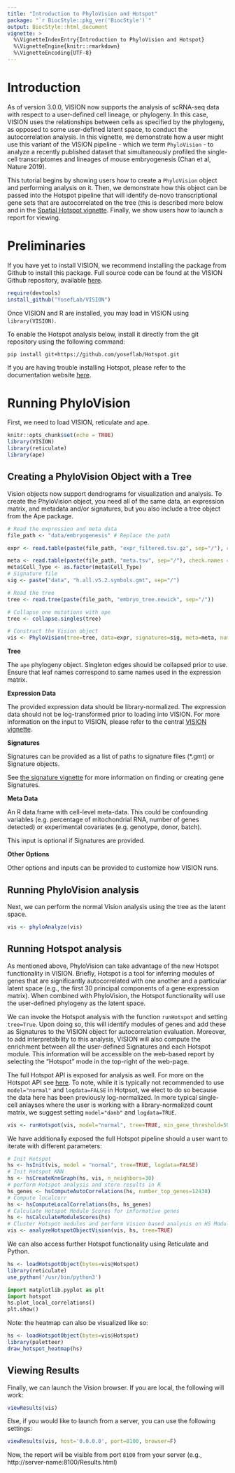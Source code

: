 ```yaml
---
title: "Introduction to PhyloVision and Hotspot"
package: "`r BiocStyle::pkg_ver('BiocStyle')`"
output: BiocStyle::html_document
vignette: >
  %\VignetteIndexEntry{Introduction to PhyloVision and Hotspot}
  %\VignetteEngine{knitr::rmarkdown}
  %\VignetteEncoding{UTF-8}
---
```


# Introduction
As of version 3.0.0, VISION now supports the analysis of scRNA-seq data with respect to a user-defined cell lineage, or phylogeny. In this case, VISION uses the relationships between cells as specified by the phylogeny, as opposed to some user-defined latent space, to conduct the autocorrelation analysis. In this vignette, we demonstrate how a user might use this variant of the VISION pipeline - which we term `PhyloVision` - to analyze a recently published dataset that simultaneously profiled the single-cell transcriptomes and lineages of mouse embryogenesis (Chan et al, Nature 2019).

This tutorial begins by showing users how to create a `PhyloVision` object and performing analysis on it. Then, we demonstrate how this object can be passed into the Hotspot pipeline that will identify de-novo transcriptional gene sets that are autocorrelated on the tree (this is described more below and in the [Spatial Hotspot vignette](spatialHotspot.html). Finally, we show users how to launch a report for viewing.

# Preliminaries

If you have yet to install VISION, we recommend installing the package from Github to install this package. Full source code can be found at the VISION Github repository, available [here](http://www.github.com/YosefLab/VISION).

```r{eval=FALSE}
require(devtools)
install_github("YosefLab/VISION")
```

Once VISION and R are installed, you may load in VISION using `library(VISION)`.

To enable the Hotspot analysis below, install it directly from the git repository using the following command:

```
pip install git+https://github.com/yoseflab/Hotspot.git
```
If you are having trouble installing Hotspot, please refer to the documentation website [here](https://yoseflab.github.io/Hotspot/).

# Running PhyloVision

First, we need to load VISION, reticulate and ape.
```r
knitr::opts_chunk$set(echo = TRUE)
library(VISION)
library(reticulate)
library(ape)
```

## Creating a PhyloVision Object with a Tree

Vision objects now support dendrograms for visualization and analysis. To create the PhyloVision object, you need all of the same data, an expression matrix, and metadata and/or signatures, but you also include a tree object from the Ape package.

```r
# Read the expression and meta data
file_path <- "data/embryogenesis" # Replace the path

expr <- read.table(paste(file_path, "expr_filtered.tsv.gz", sep="/"), check.names = FALSE, sep = "\t")

meta <- read.table(paste(file_path, "meta.tsv", sep="/"), check.names = FALSE, sep = "\t", row.names = 1, header=TRUE)
meta$Cell_Type <- as.factor(meta$Cell_Type)
# Signature file
sig <- paste("data", "h.all.v5.2.symbols.gmt", sep="/")

# Read the tree
tree <- read.tree(paste(file_path, "embryo_tree.newick", sep="/"))

# Collapse one mutations with ape
tree <- collapse.singles(tree)

# Construct the Vision object
vis <- PhyloVision(tree=tree, data=expr, signatures=sig, meta=meta, num_neighbors=30, projection_genes= rownames(expr))
```
**Tree**

The `ape` phylogeny object. Singleton edges should be collapsed prior to use. Ensure that leaf names correspond to same names used in the expression matrix. 

**Expression Data**

The provided expression data should be library-normalized. The expression data should not be log-transformed prior to loading into VISION. For more information on the input to VISION, please refer to the central [VISION vignette](VISION_vignette.html).

**Signatures**

Signatures can be provided as a list of paths to signature files (\*.gmt) or Signature objects.

See [the signature vignette](Signatures.html) for more information on finding or creating gene Signatures.

**Meta Data**

An R data.frame with cell-level meta-data.  This could be confounding variables (e.g. percentage of mitochondrial RNA, number of genes detected) or experimental covariates (e.g. genotype, donor, batch).

This input is optional if Signatures are provided.

**Other Options**

Other options and inputs can be provided to customize how VISION runs.

## Running PhyloVision analysis

Next, we can perform the normal Vision analysis using the tree as the latent space.

``` r
vis <- phyloAnalyze(vis)
```
## Running Hotspot analysis

As mentioned above, PhyloVision can take advantage of the new Hotspot functionality in VISION. Briefly, Hotspot is a tool for inferring modules of genes that are significantly autocorrelated with one another and a particular latent space (e.g., the first 30 principal components of a gene expression matrix). When combined with PhyloVision, the Hotspot functionality will use the user-defined phylogeny as the latent space.

We can invoke the Hotspot analysis with the function `runHotspot` and setting `tree=True`. Upon doing so, this will identify modules of genes and add these as Signatures to the VISION object for autocorrelation evaluation. Moreover, to add interpretability to this analysis, VISION will also compute the enrichment between all the user-defined Signatures and each Hotspot module. This information will be accessible on the web-based report by selecting the "Hotspot" mode in the top-right of the web-page.

The full Hotspot API is exposed for analysis as well. For more on the Hotspot API see [here](https://yoseflab.github.io/Hotspot/index.html). To note, while it is typically not recommended to use `model="normal"` and `logdata=FALSE` in Hotpsot, we elect to do so because the data here has been previously log-normalized. In more typical single-cell anlayses where the user is working with a library-normalized count matrix, we suggest setting `model="danb"` and `logdata=TRUE`.

```r
vis <- runHotspot(vis, model="normal", tree=TRUE, min_gene_threshold=50, n_neighbors = 30, number_top_genes = nrow(expr), logdata=FALSE)
```

We have additionally exposed the full Hotspot pipeline should a user want to iterate with different parameters:
```r
# Init Hotspot
hs <- hsInit(vis, model = "normal", tree=TRUE, logdata=FALSE)
# Init Hotspot KNN
hs <- hsCreateKnnGraph(hs, vis, n_neighbors=30)
# perform Hotspot analysis and store results in R
hs_genes <- hsComputeAutoCorrelations(hs, number_top_genes=12438)
# Compute localcorr
hs <- hsComputeLocalCorrelations(hs, hs_genes)
# Calculate Hotspot Module Scores for informative genes
hs <- hsCalculateModuleScores(hs)
# Cluster Hotspot modules and perform Vision based analysis on HS Modules and 
vis <- analyzeHotspotObjectVision(vis, hs, tree=TRUE)
```

We can also access further Hotspot functionality using Reticulate and Python.
```r
hs <- loadHotspotObject(bytes=vis@Hotspot)
library(reticulate)
use_python('/usr/bin/python3')
```
```python
import matplotlib.pyplot as plt
import hotspot
hs.plot_local_correlations()
plt.show()
```
Note: the heatmap can also be visualized like so:
```r
hs <- loadHotspotObject(bytes=vis@Hotspot)
library(paletteer)
draw_hotspot_heatmap(hs)
```

## Viewing Results

Finally, we can launch the Vision browser. If you are local, the following will work:
```r
viewResults(vis)
```

Else, if you would like to launch from a server, you can use the following settings:
```r
viewResults(vis, host='0.0.0.0', port=8100, browser=F)
```
Now, the report will be visible from port `8100` from your server (e.g., http://server-name:8100/Results.html)
